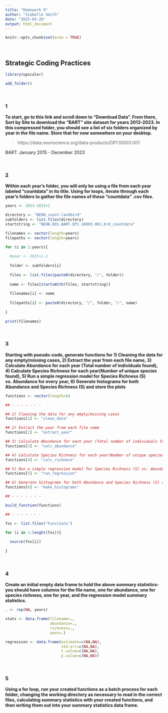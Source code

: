 ```yaml
---
title: "Homework 9"
author: "Isabelle Smith"
date: "2025-03-26"
output: html_document
---
```


```r
knitr::opts_chunk$set(echo = TRUE)
```


&nbsp;

## Strategic Coding Practices

```r

library(upscaler)

add_folder()

```

&nbsp;

### 1

**To start, go to this link and scroll down to “Download Data”. From there, Sort by Site to download the “BART” site dataset for years 2013-2023. In this compressed folder, you should see a list of six folders organized by year in the file name. Store that for now somewhere on your desktop.**

> https://data.neonscience.org/data-products/DP1.10003.001  

BART: January 2015 - December 2023

&nbsp;

### 2

**Within each year’s folder, you will only be using a file from each year labeled “countdata” in its title. Using for loops, iterate through each year’s folders to gather the file names of these “countdata” .csv files.**

```r

years <- 2023-2015+1

directory <- "NEON_count-landbird"
subfolders <- list.files(directory)
startstring <- "NEON.D01.BART.DP1.10003.001.brd_countdata"

filenames <- vector(length=years)
filepaths <- vector(length=years)

for (i in 1:years){
  
  #year <- 2015+i-1
  
  folder <- subfolders[i]
  
  files <- list.files(paste0(directory, "/", folder))
  
  name <- files[startsWith(files, startstring)]
  
  filenames[i] <- name
  
  filepaths[i] <- paste0(directory, "/", folder, "/", name)
  
}

print(filenames)

```

&nbsp;

### 3

**Starting with pseudo-code, generate functions for 1) Cleaning the data for any empty/missing cases, 2) Extract the year from each file name, 3) Calculate Abundance for each year (Total number of individuals found), 4) Calculate Species Richness for each year(Number of unique species found), 5) Run a simple regression model for Species Richness (S) vs. Abundance for every year, 6) Generate histograms for both Abundance and Species Richness (S) and store the plots**

```r

functions <- vector(length=6)

## - - - - - - -

## 1) Cleaning the data for any empty/missing cases
functions[1] <- "clean_data"

## 2) Extract the year from each file name
functions[2] <- "extract_year"

## 3) Calculate Abundance for each year (Total number of individuals found)
functions[3] <- "calc_abundance"

## 4) Calculate Species Richness for each year(Number of unique species found)
functions[4] <- "calc_richness"

## 5) Run a simple regression model for Species Richness (S) vs. Abundance for every year
functions[5] <- "run_regression"

## 6) Generate histograms for both Abundance and Species Richness (S) and store the plots
functions[6] <- "make_histograms"

## - - - - - - -

build_function(functions)

## - - - - - - -

fxs <- list.files("Functions")

for (i in 1:lenght(fxs)){
  
  source(fxs[i])
  
}

```

&nbsp;

### 4

**Create an initial empty data frame to hold the above summary statistics-you should have columns for the file name, one for abundance, one for species richness, one for year, and the regression model summary statistics.**

```r

. <- rep(NA, years)

stats <- data.frame(filename=.,
                    abundance=.,
                    richness=.,
                    year=.)

regression <- data.frame(estimate=c(NA,NA),
                         std.err=c(NA,NA),
                         t.value=c(NA,NA),
                         p.value=c(NA,NA))

```

&nbsp;

### 5

**Using a for loop, run your created functions as a batch process for each folder, changing the working directory as necessary to read in the correct files, calculating summary statistics with your created functions, and then writing them out into your summary statistics data frame.**

```r

```


